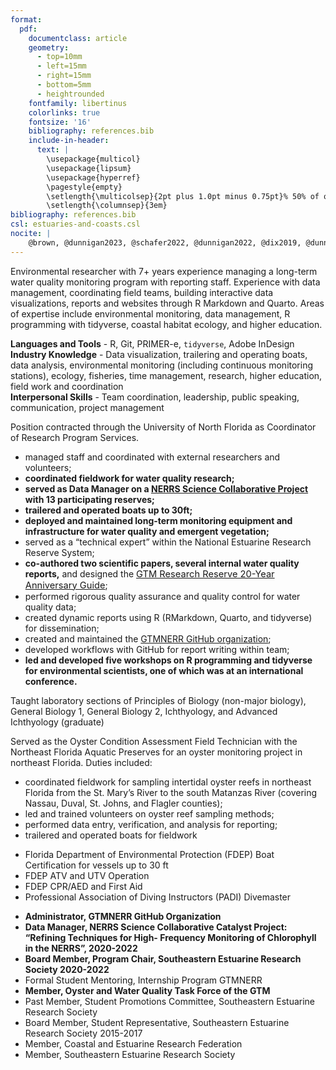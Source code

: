```yaml
---
format: 
  pdf: 
    documentclass: article
    geometry:
      - top=10mm
      - left=15mm
      - right=15mm
      - bottom=5mm
      - heightrounded
    fontfamily: libertinus
    colorlinks: true
    fontsize: '16'
    bibliography: references.bib
    include-in-header: 
      text: |
        \usepackage{multicol}
        \usepackage{lipsum}
        \usepackage{hyperref}
        \pagestyle{empty}
        \setlength{\multicolsep}{2pt plus 1.0pt minus 0.75pt}% 50% of original values
        \setlength{\columnsep}{3em}
bibliography: references.bib
csl: estuaries-and-coasts.csl
nocite: |
    @brown, @dunnigan2023, @schafer2022, @dunnigan2022, @dix2019, @dunnigan2018, @dunnigan2017a, @dunnigan2017b
---
```


<!-- TITLE -->

```{=tex}
\begin{huge}\begin{center}{\bf SHANNON DUNNIGAN KIMMEL}\end{center}\end{huge}
```
<!--HEADLINE -->

<!-- ```{=tex} -->

<!-- \begin{center}\emph{Creative, detail-oriented professional with a passion for data visualization and scientific inquiry.} -->

<!-- \end{center} -->

<!-- ``` -->

<!-- CONTACT INFO -->

```{=tex}
\begin{center}shannon.d.kimmel@gmail.com ∙ 
\href{https://github.com/skdunnigan}{Github} ∙ \href{https://www.linkedin.com/in/shannon-kimmel/}{LinkedIn} ∙
\href{https://www.researchgate.net/profile/Shannon-Dunnigan}{ResearchGate}
\end{center}
\vspace{0.2cm}
```
<!-- SUMMARY -->

Environmental researcher with 7+ years experience managing a long-term water quality monitoring program with reporting staff. Experience with data management, coordinating field teams, building interactive data visualizations, reports and websites through R Markdown and Quarto. Areas of expertise include environmental monitoring, data management, R programming with tidyverse, coastal habitat ecology, and higher education.

<!-- SKILLS -->

```{=tex}
\begin{large}{\bf SKILLS}
  \vspace{3pt}
  \hrule
\end{large}
\vspace{-0.16cm}
```
**Languages and Tools** - R, Git, PRIMER-e, `tidyverse`, Adobe InDesign\
**Industry Knowledge** - Data visualization, trailering and operating boats, data analysis, environmental monitoring (including continuous monitoring stations), ecology, fisheries, time management, research, higher education, field work and coordination\
**Interpersonal Skills** - Team coordination, leadership, public speaking, communication, project management

<!-- EXPERIENCE : 1ST BULLET-->

```{=tex}
\begin{large}{\bf EXPERIENCE}
  \vspace{3pt}
  \hrule
  \begin{multicols}{2}
    \begin{flushleft}{\bf{GTM Research Reserve}}\end{flushleft}
    \begin{flushright}Apr 2017-\textit{Present}\end{flushright}
  \end{multicols}
  \vspace{-0.17cm}
  \begin{multicols}{2}
    \begin{flushleft}\textit{System-Wide Monitoring Program Manager}\end{flushleft}
    \begin{flushright}Ponte Vedra Beach, FL\end{flushright}\end
  {multicols}
\end{large}
\vspace{-0.16cm}
```
Position contracted through the University of North Florida as Coordinator of Research Program Services.

-   managed staff and coordinated with external researchers and volunteers;
-   **coordinated fieldwork for water quality research;**
-   **served as Data Manager on a [NERRS Science Collaborative Project](https://nerrssciencecollaborative.org/project/Dix20) with 13 participating reserves;**
-   **trailered and operated boats up to 30ft;**
-   **deployed and maintained long-term monitoring equipment and infrastructure for water quality and emergent vegetation;**
-   served as a "technical expert" within the National Estuarine Research Reserve System;
-   **co-authored two scientific papers, several internal water quality reports,** and designed the [GTM Research Reserve 20-Year Anniversary Guide](https://github.com/skdunnigan/quarto-resume/blob/b66696c59540717ccc8c5219921b5a885c5af50b/docs/GTM-Guide-2020.pdf){style="font-size: 11pt;"};
-   performed rigorous quality assurance and quality control for water quality data;
-   created dynamic reports using R (RMarkdown, Quarto, and tidyverse) for dissemination;
-   created and maintained the [GTMNERR GitHub organization](https://github.com/gtmnerr);
-   developed workflows with GitHub for report writing within team;
-   **led and developed five workshops on R programming and tidyverse for environmental scientists, one of which was at an international conference.**

\vspace{7pt}

<!-- EXPERIENCE : 2ND BULLET -->

```{=tex}
\begin{large}
  \begin{multicols}{2}
    \begin{flushleft}{\bf{University of North Florida}}\end{flushleft}
    \begin{flushright}Jan 2016-Dec 2021\end{flushright}
  \end{multicols}
  \vspace{-0.17cm}
  \begin{multicols}{2}
    \begin{flushleft}\textit{Adjunct Instructor, Department of Biology}\end
    {flushleft}\begin{flushright}Jacksonville, FL\end
    {flushright}
  \end{multicols}
\end{large}
\vspace{-0.16cm}
```
Taught laboratory sections of Principles of Biology (non-major biology), General Biology 1, General Biology 2, Ichthyology, and Advanced Ichthyology (graduate)

\vspace{7pt}

<!-- EXPERIENCE : 3RD BULLET -->

```{=tex}
\begin{large}
  \begin{multicols}{2}
    \begin{flushleft}{\bf{Florida Department of Environmental Protection}}\end{flushleft}
    \begin{flushright}Nov 2015-Apr 2016\end{flushright}
  \end{multicols}
  \vspace{-0.17cm}
  \begin{multicols}{2}
    \begin{flushleft}\textit{Environmental Scientist I}\end{flushleft}
    \begin{flushright}Ponte Vedra Beach, FL\end{flushright}
  \end{multicols}
\end{large}
\vspace{-0.16cm}
```
Served as the Oyster Condition Assessment Field Technician with the Northeast Florida Aquatic Preserves for an oyster monitoring project in northeast Florida. Duties included:

-   coordinated fieldwork for sampling intertidal oyster reefs in northeast Florida from the St. Mary's River to the south Matanzas River (covering Nassau, Duval, St. Johns, and Flagler counties);
-   led and trained volunteers on oyster reef sampling methods;
-   performed data entry, verification, and analysis for reporting;
-   trailered and operated boats for fieldwork

\vspace{7pt}

<!-- CERTIFICATIONS -->

```{=tex}
\begin{large}{\bf CERTIFICATIONS}
  \vspace{3pt}
  \hrule
\end{large}
\vspace{-0.16cm}
```
-   Florida Department of Environmental Protection (FDEP) Boat Certification for vessels up to 30 ft
-   FDEP ATV and UTV Operation
-   FDEP CPR/AED and First Aid
-   Professional Association of Diving Instructors (PADI) Divemaster

<!-- RELEVANT PUBLICATIONS AND PRESENTATIONS -->

```{=tex}
\begin{large}{\bf RELEVANT PUBLICATIONS AND PRESENTATIONS}
  \vspace{3pt}
  \hrule
\end{large}
\vspace{0.16cm}
```
::: {#refs}
:::

<!-- EDUCATION: 1ST BULLET -->

```{=tex}
\begin{large}
  {\bf EDUCATION}
  \vspace{3pt}
  \hrule
  \begin{multicols}{2}
    \begin{flushleft}{\bf University of North Florida}\end{flushleft}
    \begin{flushright}Jacksonville, FL\end{flushright}
  \end{multicols}
  \vspace{-0.17cm}
  \begin{multicols}{2}
    \begin{flushleft}Master of Science: Biology\end{flushleft}
  \end{multicols}
  \vspace{-0.25cm}
  \textit{Thesis: Habitat Value of Restored Intertidal Shoreline for Fish and Macrobenthic Communities in Northeast Florida.}
\end{large}
```
\vspace{0.2cm}

<!-- EDUCATION: 2ND BULLET -->

```{=tex}
\begin{large}
  \begin{multicols}{2}
    \begin{flushleft}{\bf Florida State University}\end{flushleft}
    \begin{flushright}Tallahassee, FL\end{flushright}
  \end{multicols}
  \vspace{-0.17cm}
  \begin{multicols}{2}
    \begin{flushleft}Bachelor of Science: Biological Science\end{flushleft}
  \end{multicols}
  \vspace{-0.25cm}
  
\end{large}
\vspace{3pt}
```
<!-- SYNERGISTIC ACTIVITIES : 1ST BULLET -->

```{=tex}
\begin{large}{\bf SYNERGISTIC ACTIVITIES}
  \vspace{3pt}
  \hrule
\end{large}
\vspace{-0.16cm}
```
-   **Administrator, GTMNERR GitHub Organization**
-   **Data Manager, NERRS Science Collaborative Catalyst Project: "Refining Techniques for High- Frequency Monitoring of Chlorophyll in the NERRS", 2020-2022**
-   **Board Member, Program Chair, Southeastern Estuarine Research Society 2020-2022**
-   Formal Student Mentoring, Internship Program GTMNERR
-   **Member, Oyster and Water Quality Task Force of the GTM**
-   Past Member, Student Promotions Committee, Southeastern Estuarine Research Society
-   Board Member, Student Representative, Southeastern Estuarine Research Society 2015-2017
-   Member, Coastal and Estuarine Research Federation
-   Member, Southeastern Estuarine Research Society

\vspace{7pt}
